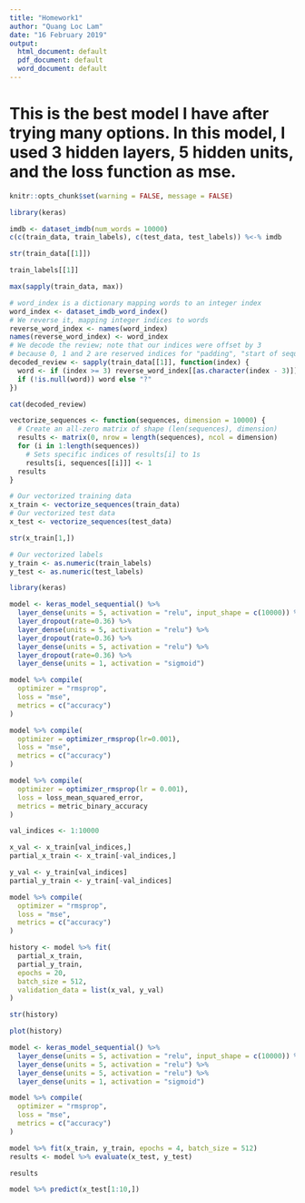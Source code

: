 ---
title: "Homework1"
author: "Quang Loc Lam"
date: "16 February 2019"
output:
  html_document: default
  pdf_document: default
  word_document: default
---

# This is the best model I have after trying many options. In this model, I used 3 hidden layers, 5 hidden units, and the loss function as mse.


```{r setup, include=FALSE}
knitr::opts_chunk$set(warning = FALSE, message = FALSE)
```


```{r, results='hide'}
library(keras)

imdb <- dataset_imdb(num_words = 10000)
c(c(train_data, train_labels), c(test_data, test_labels)) %<-% imdb
```



```{r}
str(train_data[[1]])
```

```{r}
train_labels[[1]]
```



```{r}
max(sapply(train_data, max))
```



```{r}
# word_index is a dictionary mapping words to an integer index
word_index <- dataset_imdb_word_index()
# We reverse it, mapping integer indices to words
reverse_word_index <- names(word_index)
names(reverse_word_index) <- word_index
# We decode the review; note that our indices were offset by 3
# because 0, 1 and 2 are reserved indices for "padding", "start of sequence", and "unknown".
decoded_review <- sapply(train_data[[1]], function(index) {
  word <- if (index >= 3) reverse_word_index[[as.character(index - 3)]]
  if (!is.null(word)) word else "?"
})
```

```{r}
cat(decoded_review)
```



```{r}
vectorize_sequences <- function(sequences, dimension = 10000) {
  # Create an all-zero matrix of shape (len(sequences), dimension)
  results <- matrix(0, nrow = length(sequences), ncol = dimension)
  for (i in 1:length(sequences))
    # Sets specific indices of results[i] to 1s
    results[i, sequences[[i]]] <- 1
  results
}

# Our vectorized training data
x_train <- vectorize_sequences(train_data)
# Our vectorized test data
x_test <- vectorize_sequences(test_data)
```



```{r}
str(x_train[1,])
```



```{r}
# Our vectorized labels
y_train <- as.numeric(train_labels)
y_test <- as.numeric(test_labels)
```



```{r}
library(keras)

model <- keras_model_sequential() %>% 
  layer_dense(units = 5, activation = "relu", input_shape = c(10000)) %>% 
  layer_dropout(rate=0.36) %>% 
  layer_dense(units = 5, activation = "relu") %>% 
  layer_dropout(rate=0.36) %>% 
  layer_dense(units = 5, activation = "relu") %>% 
  layer_dropout(rate=0.36) %>% 
  layer_dense(units = 1, activation = "sigmoid")
```



```{r}
model %>% compile(
  optimizer = "rmsprop",
  loss = "mse",
  metrics = c("accuracy")
)
```




```{r}
model %>% compile(
  optimizer = optimizer_rmsprop(lr=0.001),
  loss = "mse",
  metrics = c("accuracy")
) 
```



```{r}
model %>% compile(
  optimizer = optimizer_rmsprop(lr = 0.001),
  loss = loss_mean_squared_error,
  metrics = metric_binary_accuracy
) 
```



```{r}
val_indices <- 1:10000

x_val <- x_train[val_indices,]
partial_x_train <- x_train[-val_indices,]

y_val <- y_train[val_indices]
partial_y_train <- y_train[-val_indices]
```



```{r, echo=TRUE, results='hide'}
model %>% compile(
  optimizer = "rmsprop",
  loss = "mse",
  metrics = c("accuracy")
)

history <- model %>% fit(
  partial_x_train,
  partial_y_train,
  epochs = 20,
  batch_size = 512,
  validation_data = list(x_val, y_val)
)
```



```{r}
str(history)
```



```{r}
plot(history)
```



```{r, echo=TRUE, results='hide'}
model <- keras_model_sequential() %>% 
  layer_dense(units = 5, activation = "relu", input_shape = c(10000)) %>% 
  layer_dense(units = 5, activation = "relu") %>%
  layer_dense(units = 5, activation = "relu") %>% 
  layer_dense(units = 1, activation = "sigmoid")

model %>% compile(
  optimizer = "rmsprop",
  loss = "mse",
  metrics = c("accuracy")
)

model %>% fit(x_train, y_train, epochs = 4, batch_size = 512)
results <- model %>% evaluate(x_test, y_test)
```

```{r}
results
```




```{r}
model %>% predict(x_test[1:10,])
```